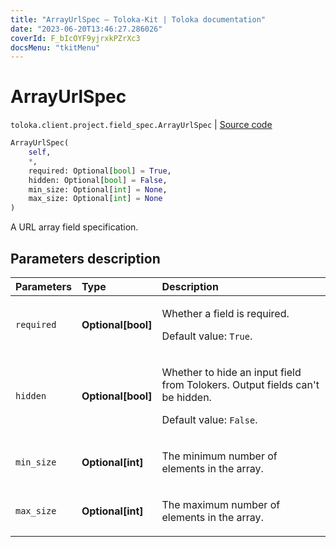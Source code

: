 ```yaml
---
title: "ArrayUrlSpec — Toloka-Kit | Toloka documentation"
date: "2023-06-20T13:46:27.286026"
coverId: F_bIcOYF9yjrxkPZrXc3
docsMenu: "tkitMenu"
---
```


# ArrayUrlSpec

`toloka.client.project.field_spec.ArrayUrlSpec` | [Source code](https://github.com/Toloka/toloka-kit/blob/v1.2.0/src/client/project/field_spec.py#L191)

```python
ArrayUrlSpec(
    self,
    *,
    required: Optional[bool] = True,
    hidden: Optional[bool] = False,
    min_size: Optional[int] = None,
    max_size: Optional[int] = None
)
```

A URL array field specification.

## Parameters description

| Parameters | Type | Description |
| :----------| :----| :-----------|
`required`|**Optional\[bool\]**|<p>Whether a field is required. </p><p>Default value: `True`.</p>
`hidden`|**Optional\[bool\]**|<p>Whether to hide an input field from Tolokers. Output fields can't be hidden. </p><p>Default value: `False`.</p>
`min_size`|**Optional\[int\]**|<p>The minimum number of elements in the array.</p>
`max_size`|**Optional\[int\]**|<p>The maximum number of elements in the array.</p>